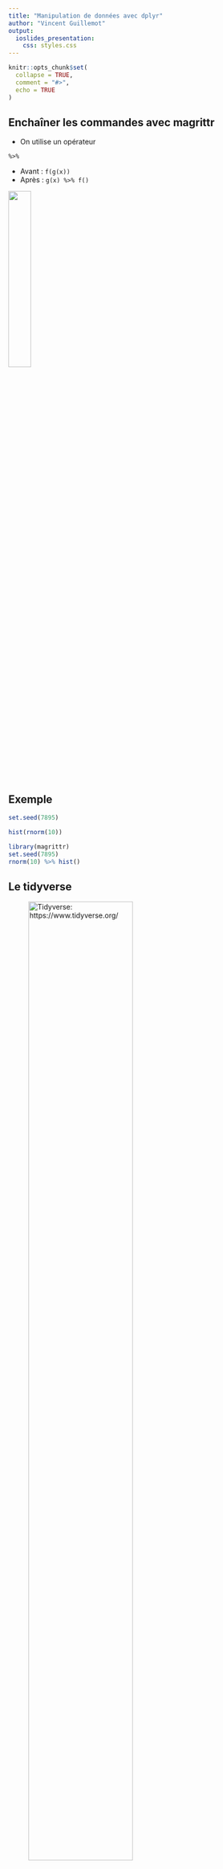 ```yaml
---
title: "Manipulation de données avec dplyr"
author: "Vincent Guillemot"
output: 
  ioslides_presentation:
    css: styles.css
---
```


<style>
.forceBreak { -webkit-column-break-after: always; break-after: column; }
</style>

```r
knitr::opts_chunk$set(
  collapse = TRUE,
  comment = "#>",
  echo = TRUE
)
```

## Enchaîner les commandes avec magrittr {.columns-2}

 * On utilise un opérateur 
 
<div class="centered">
`%>%`
</div>
  
 * Avant : `f(g(x))` 
 * Après :  `g(x) %>% f()`

![](img/S02dplyr/maggritr.jpeg){width=30%}

## Exemple {.columns-2 .bigger}

```r
set.seed(7895)

hist(rnorm(10))
```

```r
library(magrittr)
set.seed(7895)
rnorm(10) %>% hist()
```

## Le tidyverse {.bigger}

<div class="centered">
![Tidyverse: https://www.tidyverse.org/](img/S02dplyr/tidyverse.jpg){width=70%}
</div>

## Avant toute chose

Charger le package `dplyr`...

```r
library(dplyr) # ou require(dplyr)
```

Ou bien charger `tidyverse`...

```r
library(tidyverse)
```

... mais cela chargera d'autres packages en plus

Et charger les données.

```r
data("fruits", package = "tidyViz")
```

## Le format "tibble" {.smaller}

Les données sont au format "tibble" : c'est comme des "data-frames" mais en mieux !

```r
fruits
```

## Les fonctions de dplyr {.bigger}

Nous allons voir ensemble quelques fonctions très pratiques de la librairie `dplyr`.


 # | Fonction (US) | Fonction (UK) | Description
---|:-------------:|:-------------:|:----------
 1 |    `mutate`   |    `mutate`   | Créer ou modifier des colonnes
 2 |    `select`   |    `select`   | Sélectionner des colonnes
 3 |   `arrange`   |    `arrange`  | Trier les lignes
 4 |    `filter`   |    `filter`   | Sélectionner des lignes
 5 |   `group_by`  |   `group_by`  | Grouper des lignes
 6 |   `summarize` |   `summarise` | Résumer des groupes

## Créer ou modifier des colonnes {.columns-2 .smaller}


Avec la fonction `mutate`.

```r
fruits2 <- fruits %>% 
  mutate(Sucres_ratio = Sucres / 100)

head(fruits2[, "Sucres_ratio"])
```


Avec les fonctions classiques.

```r
fruits2 <- fruits
fruits2$Sucres_ratio <- 
  fruits2$Sucres / 100
head(fruits2[, "Sucres_ratio"])
```

## Sélectionner des colonnes {.columns-2 }

Avec la fonction `select`.

```r
fruits %>% 
  select(
    Energie,
    Sucres,
    Lipides,
    Proteines)
```

Avec les fonctions classiques.

```r
fruits[, 
  c(
    "Energie",
    "Sucres",
    "Lipides",
    "Proteines")]
```

## Trier des lignes {.columns-2 .smaller}

Avec les fonctions `arrange` et `desc`.

```r
fruits %>% 
  select(Energie, Sucres, Fibres) %>%
  arrange(desc(Fibres))
```

Avec les fonctions classiques 

```r
fruits[
  order(fruits$Fibres, decreasing = TRUE),
  c("Energie", "Sucres", "Fibres")]
```


## Sélectionner des lignes {.columns-2 .smaller}

Avec la fonction `filter`.

```r
fruits %>% 
  filter(Sucres > 60)
```

Avec les fonctions classiques.

```r
fruits[fruits$Sucres > 60, ]
```

## Agréger des colonnes {.smaller}

Avec la fonction `group_by` : 

```r
fruits %>% group_by(groupe)
```

Les données sont prêtes à être "traitées" groupe par groupe.
PS : L'opération `ungroup()` permet d'enlever les groupes.

## Calculer une moyenne {.columns-2 .smaller}

Avec la fonction `summarize`.

```r
fruits %>% 
  group_by(groupe) %>%
  summarize(SucreMoyen = mean(Sucres))
```

Avec les fonctions classiques.

```r
aggregate(fruits$Sucres, 
          by = list(fruits$groupe), 
          FUN = mean)
```

## Exercice(s)

Calculer l'énergie moyenne, la teneur en sucres médiane et le maximum de la teneur en Fibres par groupe de fruits et trier le tout par ordre décroissant du maximum de la teneur en Fibres !

## Deux autres fonctions {.columns-2 .center}

----------------- -----------  -------------------
                  Sélectionne  Ne sélectionne pas
Ne transforme pas `select`     `rename`
Peut transformer  `transmute`  `mutate`
----------------- -----------  -------------------

<p class="forceBreak"></p>

![](img/S02dplyr/DavidRobinson.png){width=100%}

# [Mais il y en a tellement d'autres !](https://www.rstudio.com/wp-content/uploads/2015/02/data-wrangling-cheatsheet.pdf) {data-background=#ffffff}

![](img/S02dplyr/cheatsheet.png){width=50%}
